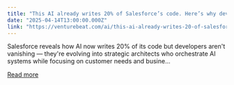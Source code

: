 ```yaml
---
title: "This AI already writes 20% of Salesforce’s code. Here’s why developers aren’t worried"
date: "2025-04-14T13:00:00.000Z"
link: "https://venturebeat.com/ai/this-ai-already-writes-20-of-salesforces-code-heres-why-developers-arent-worried/"
---
```


Salesforce reveals how AI now writes 20% of its code but developers aren't vanishing — they're evolving into strategic architects who orchestrate AI systems while focusing on customer needs and busine...

[Read more](https://venturebeat.com/ai/this-ai-already-writes-20-of-salesforces-code-heres-why-developers-arent-worried/)
